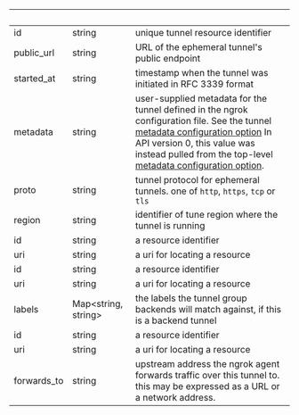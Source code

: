 | &nbsp;      | &nbsp;                    | &nbsp;                                                                                                                                                                                                                                                                                                          |
| ----------- | ------------------------- | --------------------------------------------------------------------------------------------------------------------------------------------------------------------------------------------------------------------------------------------------------------------------------------------------------------- |
| id          | string                    | unique tunnel resource identifier                                                                                                                                                                                                                                                                               |
| public_url  | string                    | URL of the ephemeral tunnel's public endpoint                                                                                                                                                                                                                                                                   |
| started_at  | string                    | timestamp when the tunnel was initiated in RFC 3339 format                                                                                                                                                                                                                                                      |
| metadata    | string                    | user-supplied metadata for the tunnel defined in the ngrok configuration file. See the tunnel [metadata configuration option](/agent/config#common-tunnel-configuration-properties) In API version 0, this value was instead pulled from the top-level [metadata configuration option](/agent/config#metadata). |
| proto       | string                    | tunnel protocol for ephemeral tunnels. one of `http`, `https`, `tcp` or `tls`                                                                                                                                                                                                                                   |
| region      | string                    | identifier of tune region where the tunnel is running                                                                                                                                                                                                                                                           |
| id          | string                    | a resource identifier                                                                                                                                                                                                                                                                                           |
| uri         | string                    | a uri for locating a resource                                                                                                                                                                                                                                                                                   |
| id          | string                    | a resource identifier                                                                                                                                                                                                                                                                                           |
| uri         | string                    | a uri for locating a resource                                                                                                                                                                                                                                                                                   |
| labels      | Map&lt;string, string&gt; | the labels the tunnel group backends will match against, if this is a backend tunnel                                                                                                                                                                                                                            |
| id          | string                    | a resource identifier                                                                                                                                                                                                                                                                                           |
| uri         | string                    | a uri for locating a resource                                                                                                                                                                                                                                                                                   |
| forwards_to | string                    | upstream address the ngrok agent forwards traffic over this tunnel to. this may be expressed as a URL or a network address.                                                                                                                                                                                     |
